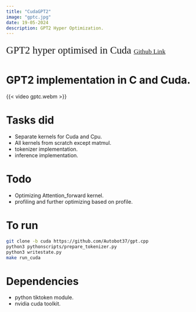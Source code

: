 ```yaml
---
title: "CudaGPT2"
image: "gptc.jpg"
date: 19-05-2024
description: GPT2 Hyper Optimization.
---
```


<body>
<div class="gradient-text">
   <span style="font-size: 1.7rem; line-height: 1.8; font-family: 'Sans Serif';">
        GPT2 hyper optimised in Cuda
    </span>
    <span style="font-size: 1.1rem; line-height: 1.8; font-family: 'Comic Sans'; ">
        <a href="https://github.com/Autobot37/gpt.cpp" target="_blank">Github Link</a>
    </span>
</div>
</body>

# GPT2 implementation in C and Cuda.
{{< video gptc.webm >}}

# Tasks did
- Separate kernels for Cuda and Cpu.
- All kernels from scratch except matmul.
- tokenizer implementation.
- inference implementation.

# Todo
- Optimizing Attention_forward kernel.
- profiling and further optimizing based on profile.

# To run
```bash
git clone -b cuda https://github.com/Autobot37/gpt.cpp
python3 pythonscripts/prepare_tokenizer.py
python3 writestate.py
make run_cuda
```

# Dependencies
- python tiktoken module.
- nvidia cuda toolkit.

